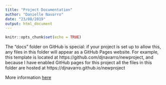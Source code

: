 ```yaml
---
title: "Project Documentation"
author: "Danielle Navarro"
date: "23/08/2019"
output: html_document
---
```


```r
knitr::opts_chunk$set(echo = TRUE)
```

The "docs" folder on GitHub is special: if your project is set up to allow this, any files in this folder will appear as a GitHub Pages website. For example, this template is located at https://github.com/djnavarro/newproject, and because I have enabled GitHub pages for this project all the files in this folder are hosted at https://djnavarro.github.io/newproject

More information [here](https://help.github.com/en/articles/configuring-a-publishing-source-for-github-pages)
